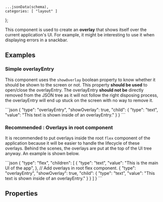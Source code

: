     ...jsonData(schema),
    categories: [ "layout" ]
};

This component is used to create an **overlay** that shows itself over the current application's UI. For example, it might be interesting to use it when displaying errors in a snackbar.

## Examples

### Simple overlayEntry

This component uses the `showOverlay` boolean property to know whether it should be shown to the screen or not. This property **should be used** to open/close the overlayEntry. The overlayEntry **should not be** directly removed from the JSON tree as it will not follow the right disposing process, the overlayEntry will end up stuck on the screen with no way to remove it.

<CodeBlock>
```json
{
    "type": "overlayEntry",
    "showOverlay": true,
    "child": {
        "type": "text",
        "value": "This text is shown inside of an overlayEntry."
    }
}
```
</CodeBlock>

### Recommended : Overlays in root component
It is recommended to put overlays inside the root `flex` component of the application because it will be easier to handle the lifecycle of these overlays. Behind the scenes, the overlays are put at the top of the UI tree anyway. An example is shown below.

<CodeBlock>
```json
{
    "type": "flex",
    "children": [
        {
            "type": "text",
            "value": "This is the main UI of the app",
        },
        // Add overlays in root flex component.
        {
            "type": "overlayEntry",
            "showOverlay": true,
            "child": {
                "type": "text",
                "value": "This text is shown inside of an overlayEntry."
            }
        }
    ]
}
```
</CodeBlock>

## Properties
<PropertyTable schema={schema}/>
